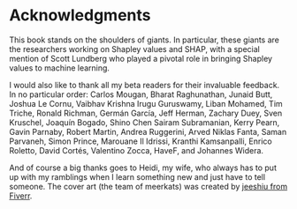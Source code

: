 # Acknowledgments

This book stands on the shoulders of giants.
In particular, these giants are the researchers working on Shapley values and SHAP, with a special mention of Scott Lundberg who played a pivotal role in bringing Shapley values to machine learning.

I would also like to thank all my beta readers for their invaluable feedback. In no particular order:
Carlos Mougan,
Bharat Raghunathan,
Junaid Butt,
Joshua Le Cornu,
Vaibhav Krishna Irugu Guruswamy,
Liban Mohamed,
Tim Triche,
Ronald Richman,
Germán García,
Jeff Herman,
Zachary Duey,
Sven Kruschel,
Joaquín Bogado,
Shino Chen
Sairam Subramanian,
Kerry Pearn,
Gavin Parnaby,
Robert Martin,
Andrea Ruggerini,
Arved Niklas Fanta,
Saman Parvaneh,
Simon Prince, 
Marouane Il Idrissi,
Kranthi Kamsanpalli,
Enrico Roletto,
David Cortés,
Valentino Zocca,
HaveF, and
Johannes Widera.

And of course a big thanks goes to Heidi, my wife, who always has to put up with my ramblings when I learn something new and just have to tell someone.
The cover art (the team of meerkats) was created by [jeeshiu from Fiverr](https://www.fiverr.com/jeeshiu).

